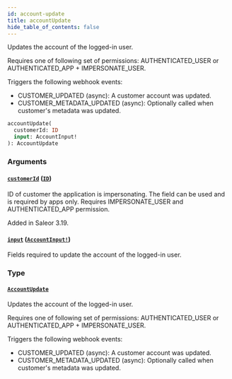 ```yaml
---
id: account-update
title: accountUpdate
hide_table_of_contents: false
---
```


Updates the account of the logged-in user.

Requires one of following set of permissions: AUTHENTICATED_USER or AUTHENTICATED_APP + IMPERSONATE_USER.

Triggers the following webhook events:

- CUSTOMER_UPDATED (async): A customer account was updated.
- CUSTOMER_METADATA_UPDATED (async): Optionally called when customer's metadata was updated.

```graphql
accountUpdate(
  customerId: ID
  input: AccountInput!
): AccountUpdate
```

### Arguments

#### [`customerId`](#) ([`ID`](../../../developer/api-reference/scalars/id))

ID of customer the application is impersonating. The field can be used and is required by apps only. Requires IMPERSONATE_USER and AUTHENTICATED_APP permission.

Added in Saleor 3.19.

#### [`input`](#) ([`AccountInput!`](../../../developer/api-reference/inputs/account-input))

Fields required to update the account of the logged-in user.

### Type

#### [`AccountUpdate`](../../../developer/api-reference/objects/account-update)

Updates the account of the logged-in user.

Requires one of following set of permissions: AUTHENTICATED_USER or AUTHENTICATED_APP + IMPERSONATE_USER.

Triggers the following webhook events:

- CUSTOMER_UPDATED (async): A customer account was updated.
- CUSTOMER_METADATA_UPDATED (async): Optionally called when customer's metadata was updated.
